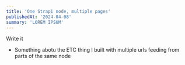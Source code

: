 ```yaml
---
title: 'One Strapi node, multiple pages'
publishedAt: '2024-04-08'
summary: 'LOREM IPSUM'
---
```


Write it

- Something abotu the ETC thing I built with multiple urls feeding from parts of the same node
